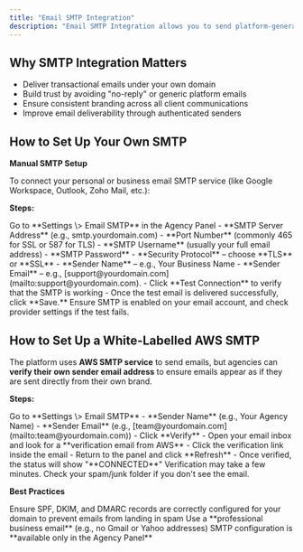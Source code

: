 ```yaml
---
title: "Email SMTP Integration"
description: "Email SMTP Integration allows you to send platform-generated emails—such as password resets, alerts, and notifications—directly from your own branded email address. This ensures a professional experience where all communications appear to come from your agency or business. All SMTP credentials are securely stored and used only for sending emails on your behalf."
---
```


## **Why SMTP Integration Matters**

- Deliver transactional emails under your own domain
- Build trust by avoiding "no-reply" or generic platform emails
- Ensure consistent branding across all client communications
- Improve email deliverability through authenticated senders

## **How to Set Up Your Own SMTP**

**Manual SMTP Setup**

To connect your personal or business email SMTP service (like Google Workspace, Outlook, Zoho Mail, etc.):

**Steps:**

<Steps>
  <Step title="Login to Agency Panel" stepNumber={1} titleSize="p">
    Go to **Settings \> Email SMTP** in the Agency Panel
  </Step>
  <Step title="Enter the following" stepNumber={2} titleSize="p">
    - **SMTP Server Address** (e.g., smtp.yourdomain.com)
    - **Port Number** (commonly 465 for SSL or 587 for TLS)
    - **SMTP Username** (usually your full email address)
    - **SMTP Password**
    - **Security Protocol** – choose **TLS** or **SSL**
    - **Sender Name** – e.g., Your Business Name
    - **Sender Email** – e.g., [support@yourdomain.com](mailto:support@yourdomain.com).
  </Step>
  <Step title="Test and Verify" stepNumber={3} titleSize="p">
    - Click **Test Connection** to verify that the SMTP is working
    - Once the test email is delivered successfully, click **Save.**
  </Step>
</Steps>

<Warning>
  Ensure SMTP is enabled on your email account, and check provider settings if the test fails.
</Warning>

## **How to Set Up a White-Labelled AWS SMTP**

The platform uses **AWS SMTP service** to send emails, but agencies can **verify their own sender email address** to ensure emails appear as if they are sent directly from their own brand.

**Steps:**

<Steps>
  <Step title="Login to Agency Panel" stepNumber={1} titleSize="p">
    Go to **Settings \> Email SMTP**
  </Step>
  <Step title="Enter the Following" stepNumber={2} titleSize="p">
    - **Sender Name** (e.g., Your Agency Name)
    - **Sender Email** (e.g., [team@yourdomain.com](mailto:team@yourdomain.com))
  </Step>
  <Step title="Test and Verify" stepNumber={3} titleSize="p">
    - Click **Verify**
    - Open your email inbox and look for a **verification email from AWS**
    - Click the verification link inside the email
  </Step>
  <Step title="Return to Agency Panel" stepNumber={4} titleSize="p">
    - Return to the panel and click **Refresh**
    - Once verified, the status will show "**CONNECTED**"
  </Step>
</Steps>

<Note>
  Verification may take a few minutes. Check your spam/junk folder if you don't see the email.
</Note>

**Best Practices**

<Check>
  Ensure SPF, DKIM, and DMARC records are correctly configured for your domain to prevent emails from landing in spam
</Check>

<Check>
  Use a **professional business email** (e.g., no Gmail or Yahoo addresses)
</Check>

<Check>
  SMTP configuration is **available only in the Agency Panel**
</Check>